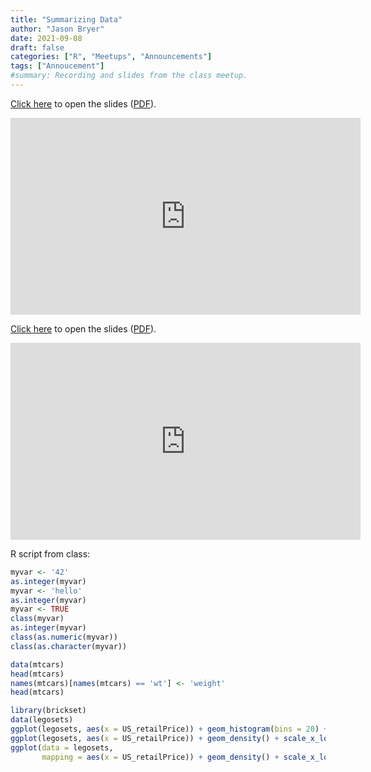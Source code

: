 ```yaml
---
title: "Summarizing Data"
author: "Jason Bryer"
date: 2021-09-08
draft: false
categories: ["R", "Meetups", "Announcements"]
tags: ["Annoucement"]
#summary: Recording and slides from the class meetup.
---
```



[Click here](/slides/02-Summarizing_Data#1) to open the slides ([PDF](https://github.com/jbryer/DATA606Fall2021/blob/master/Slides/02-Summarizing_Data.pdf)). 

<iframe width="560" height="315" src="https://www.youtube.com/embed/qSpNkLwxmK4" title="YouTube video player" frameborder="0" allow="accelerometer; autoplay; clipboard-write; encrypted-media; gyroscope; picture-in-picture" allowfullscreen></iframe>

<!--more-->

[Click here](/slides/02-Summarizing_Data.html#1) to open the slides ([PDF](https://github.com/jbryer/DATA606Fall2021/blob/master/Slides/02-Summarizing_Data.pdf)). 

<iframe width="560" height="315" src="https://www.youtube.com/embed/qSpNkLwxmK4" title="YouTube video player" frameborder="0" allow="accelerometer; autoplay; clipboard-write; encrypted-media; gyroscope; picture-in-picture" allowfullscreen></iframe>


R script from class: 

```r
myvar <- '42'
as.integer(myvar)
myvar <- 'hello'
as.integer(myvar)
myvar <- TRUE
class(myvar)
as.integer(myvar)
class(as.numeric(myvar))
class(as.character(myvar))

data(mtcars)
head(mtcars)
names(mtcars)[names(mtcars) == 'wt'] <- 'weight'
head(mtcars)

library(brickset)
data(legosets)
ggplot(legosets, aes(x = US_retailPrice)) + geom_histogram(bins = 20) + scale_x_log10()
ggplot(legosets, aes(x = US_retailPrice)) + geom_density() + scale_x_log10()
ggplot(data = legosets, 
	   mapping = aes(x = US_retailPrice)) + geom_density() + scale_x_log10()

```
